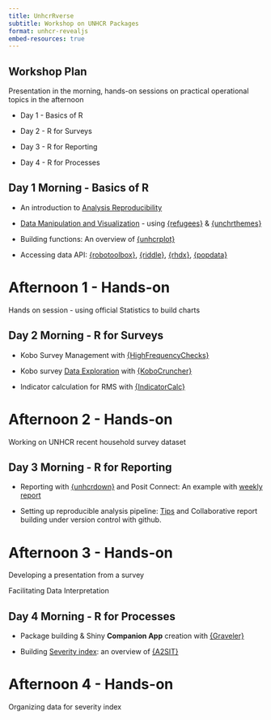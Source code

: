 ```yaml
---
title: UnhcrRverse
subtitle: Workshop on UNHCR Packages
format: unhcr-revealjs
embed-resources: true
---
```



## Workshop Plan

Presentation in the morning, hands-on sessions on practical operational topics in the afternoon

- Day 1 - Basics of R

- Day 2 - R for Surveys

- Day 3 - R for Reporting

- Day 4 - R for Processes


## Day 1 Morning - Basics of R

 - An introduction to [Analysis Reproducibility](https://unhcr-americas.github.io/reproducibility/index.html)

 - [Data Manipulation and Visualization](https://vidonne.github.io/unhcrpractice/workshop/2022-11-dvt-budapest/dataviz_with_r_unhcrthemes.html) - using [{refugees}](https://populationstatistics.github.io/refugees/) & [{unchrthemes}](https://unhcr-dataviz.github.io/unhcrthemes/)
 
 - Building functions: An overview of [{unhcrplot}](https://edouard-legoupil.github.io/unhcrdatapackage/)
 
 - Accessing data API: [{robotoolbox}](https://dickoa.gitlab.io/robotoolbox/), [{riddle}](https://edouard-legoupil.github.io/riddle/), [{rhdx}](http://dickoa.gitlab.io/rhdx/), [{popdata}](https://edouard-legoupil.github.io/popdata/)
 

# Afternoon 1 - Hands-on {.slide-blue}

Hands on session - using official Statistics to build charts
 

## Day 2  Morning - R for Surveys

 - Kobo Survey Management with [{HighFrequencyChecks}](https://edouard-legoupil.github.io/HighFrequencyChecks/) 
 
 - Kobo survey [Data Exploration](https://edouard-legoupil.github.io/kobocruncher/tutorial/00-Intro.html#1) with [{KoboCruncher}](https://edouard-legoupil.github.io/kobocruncher)
 
 - Indicator calculation for RMS with [{IndicatorCalc}](https://unhcr-americas.github.io/IndicatorCalc/)
 

# Afternoon 2 - Hands-on {.slide-blue}

Working on UNHCR recent household survey dataset 
 
 
## Day 3 Morning -  R for Reporting
 
 - Reporting with [{unhcrdown}](https://unhcr-dataviz.github.io/unhcrdown/) and Posit Connect: An example with [weekly report](https://github.com/unhcr-americas/weekly-report) 
 
 - Setting up reproducible analysis pipeline: [Tips](https://github.com/vidonne/r-tips#tips) and Collaborative report building under version control with github. 
 

# Afternoon 3 - Hands-on {.slide-blue}

Developing a presentation from a survey

Facilitating Data Interpretation


## Day 4 Morning -  R for Processes 
 
 - Package building & Shiny __Companion App__ creation with [{Graveler}](https://edouard-legoupil.github.io/graveler/) 
 
 - Building [Severity index](https://rstudio.unhcr.org/SeverityIndex/): an overview of [{A2SIT}](https://unhcr-guatemala.github.io/A2SIT/)
 
  

# Afternoon 4 - Hands-on {.slide-blue}

Organizing data for severity index

